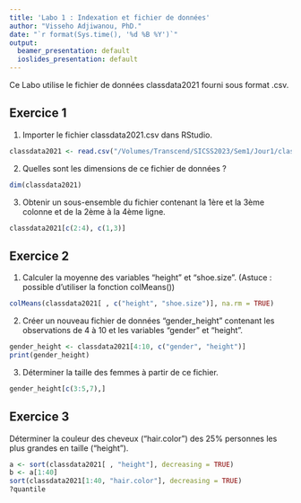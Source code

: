 ```yaml
---
title: 'Labo 1 : Indexation et fichier de données'
author: "Visseho Adjiwanou, PhD."
date: "`r format(Sys.time(), '%d %B %Y')`"
output:
  beamer_presentation: default
  ioslides_presentation: default
---
```


Ce Labo utilise le fichier de données classdata2021 fourni sous format .csv.

## Exercice 1

1. Importer le fichier classdata2021.csv dans RStudio.

```r
classdata2021 <- read.csv("/Volumes/Transcend/SICSS2023/Sem1/Jour1/classdata2021.csv")
```

2. Quelles sont les dimensions de ce fichier de données ?

```r
dim(classdata2021)
```

3. Obtenir un sous-ensemble du fichier contenant la 1ère et la 3ème colonne et de la 2ème à la 4ème ligne.

```r
classdata2021[c(2:4), c(1,3)]

```


## Exercice 2

1. Calculer la moyenne des variables "height" et "shoe.size". (Astuce : possible d'utiliser la fonction colMeans())

```r
colMeans(classdata2021[ , c("height", "shoe.size")], na.rm = TRUE)
```

2. Créer un nouveau fichier de données "gender_height" contenant les observations de 4 à 10 et les variables "gender" et "height".

```r
gender_height <- classdata2021[4:10, c("gender", "height")]
print(gender_height)
```

3. Déterminer la taille des femmes à partir de ce fichier.

```r
gender_height[c(3:5,7),]
```

## Exercice 3

Déterminer la couleur des cheveux ("hair.color") des 25% personnes les plus grandes en taille ("height").

```r
a <- sort(classdata2021[ , "height"], decreasing = TRUE)
b <- a[1:40]
sort(classdata2021[1:40, "hair.color"], decreasing = TRUE)
?quantile

```

